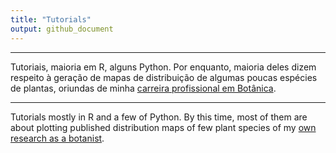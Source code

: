 ```yaml
---
title: "Tutorials"
output: github_document
---
```


*** 

Tutoriais, maioria em R, alguns Python. Por enquanto, maioria deles dizem respeito à geração de mapas de distribuição de algumas poucas espécies de plantas, oriundas de minha [carreira profissional em Botânica](https://github.com/ricoperdiz/CV).

***

Tutorials mostly in R and a few of Python. By this time, most of them are about plotting published distribution maps of few plant species of my [own research as a botanist](https://github.com/ricoperdiz/CV).

